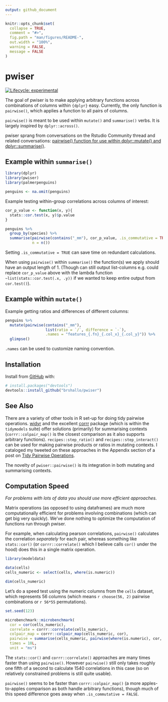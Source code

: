 ```yaml
---
output: github_document
---
```


<!-- README.md is generated from README.Rmd. Please edit that file -->

```r
knitr::opts_chunk$set(
  collapse = TRUE,
  comment = "#>",
  fig.path = "man/figures/README-",
  out.width = "100%",
  warning = FALSE,
  message = FALSE
)
```

# pwiser

<!-- badges: start -->
[![Lifecycle: experimental](https://img.shields.io/badge/lifecycle-experimental-orange.svg)](https://lifecycle.r-lib.org/articles/stages.html#experimental)
<!-- badges: end -->

The goal of pwiser is to make applying arbitrary functions across combinations of columns within `{dplyr}` easy. Currently, the only function is `pairwise()`, which applies a function to all pairs of columns.

`pairwise()` is meant to be used within `mutate()` and `summarise()` verbs. It is largely inspired by `dplyr::across()`. 

pwiser sprang from conversations on the Rstudio Community thread and related conversations: [pairwise() function for use within dplyr::mutate() and dplyr::summarise()](https://community.rstudio.com/t/pairwise-function-for-use-within-dplyr-mutate-and-dplyr-summarise/94684).

## Example within `summarise()`

```r
library(dplyr)
library(pwiser)
library(palmerpenguins)

penguins <- na.omit(penguins)
```

Example testing within-group correlations across columns of interest:
```r
cor_p_value <- function(x, y){
  stats::cor.test(x, y)$p.value
}

penguins %>% 
  group_by(species) %>% 
  summarise(pairwise(contains("_mm"), cor_p_value, .is_commutative = TRUE),
            n = n())
```

Setting `.is_commutative = TRUE` can save time on redundant calculations. 

When using `pairwise()` within `summarise()` the function(s) we apply should have an output length of 1. (Though can still output list-columns e.g. could replace `cor_p_value` above with the lambda function `~list(stats::cor.test(.x, .y))` if we wanted to keep entire output from `cor.test()`).

<!-- You'll still need to render `README.Rmd` regularly, to keep `README.md` up-to-date. `devtools::build_readme()` is handy for this. You could also use GitHub Actions to re-render `README.Rmd` every time you push. An example workflow can be found here: <https://github.com/r-lib/actions/tree/master/examples>. -->

## Example within `mutate()`

Example getting ratios and differences of different columns:
```r
penguins %>% 
  mutate(pairwise(contains("_mm"), 
                  list(ratio = `/`, difference = `-`),
                  .names = "features_{.fn}_{.col_x}_{.col_y}")) %>% 
  glimpse()
```

`.names` can be used to customize naming convention.

## Installation

Install from [GitHub](https://github.com/) with:

``` r
# install.packages("devtools")
devtools::install_github("brshallo/pwiser")
```

## See Also

There are a variety of other tools in R set-up for doing tidy pairwise operations. [widyr](https://github.com/dgrtwo/widyr) and the excellent [corrr](https://github.com/tidymodels/corrr) package (which is within the `tidymodels` suite) offer solutions (primarily) for summarising contexts (`corrr::colpair_map()` is the closest comparison as it also supports arbitrary functions). `recipes::step_ratio()` and `recipes::step_interact()` can be used for making pairwise products or ratios in mutating contexts. I cataloged my tweeted on these approaches in the Appendix section of a post on [Tidy Pairwise Operations](https://www.bryanshalloway.com/2020/06/03/tidy-2-way-column-combinations/#tweets).

The novelty of `pwiser::pairwise()` is its integration in both mutating and summarising contexts.

## Computation Speed

*For problems with lots of data you should use more efficient approaches.*

Matrix operations (as opposed to using dataframes) are much more computationally efficient for problems involving combinations (which can get big very quickly). We've done nothing to optimize the computation of functions run through pwiser. 

For example, when calculating pearson correlations, `pairwise()` calculates the correlation *separately* for each pair, whereas something like `stats::cor()` (or `corrr::correlate()` which I believe calls `cor()` under the hood) does this in a single matrix operation.

```r
library(modeldata)

data(cells)
cells_numeric <- select(cells, where(is.numeric))

dim(cells_numeric)
```

Let's do a speed test using the numeric columns from the `cells` dataset, which represents 56 columns (which means `r choose(56, 2)` pairwise combinations or `r 56*55` permutations).

```r
set.seed(123)

microbenchmark::microbenchmark(
  cor = cor(cells_numeric),
  correlate = corrr::correlate(cells_numeric),
  colpair_map = corrr::colpair_map(cells_numeric, cor),
  pairwise = summarise(cells_numeric, pairwise(where(is.numeric), cor, .is_commutative = TRUE)),
  times = 10L,
  unit = "ms")
```

The `stats::cor()` and `corrr::correlate()` approaches are many times faster than using `pairwise()`. However `pairwise()` still only takes roughly one fifth of a second to calculate 1540 correlations in this case (so on relatively constrained problems is still quite usable).

`pairwise()` seems to be faster than `corrr::colpair_map()` (a more apples-to-apples comparison as both handle arbitrary functions), though much of this speed difference goes away when `.is_commutative = FALSE`.

